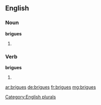 ==English==

===Noun===
'''brigues'''

# {{plural of |[[brigue]]}}

===Verb===
'''brigues'''

# {{third-person singular of|[[brigue]]}}

[[Category:English plurals]]

[[ar:brigues]]
[[de:brigues]]
[[fr:brigues]]
[[mg:brigues]]